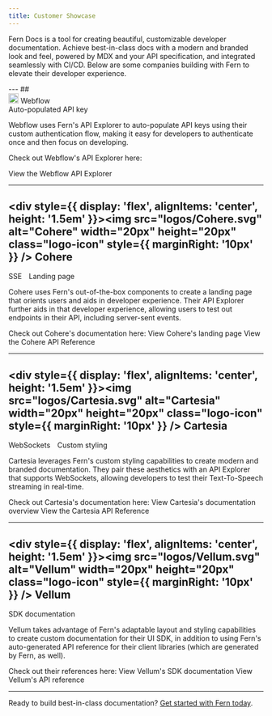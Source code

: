 ```yaml
---
title: Customer Showcase
---
```


Fern Docs is a tool for creating beautiful, customizable developer documentation. Achieve best-in-class docs with a modern and branded look and feel, powered by MDX and your API specification, and integrated seamlessly with CI/CD. Below are some companies building with Fern to elevate their developer experience.

<div class="showcase">
---
## <div style={{ display: 'flex', alignItems: 'center', height: '1.5em' }}><img src="logos/Webflow.svg" alt="Webflow" width="20px" height="20px" class="logo-icon" style={{ marginRight: '10px' }} /> Webflow</div>
<span class="fern-docs-badge large green subtle rounded">Auto-populated API key</span>

Webflow uses Fern's API Explorer to auto-populate API keys using their custom authentication flow, making it easy for developers to authenticate once and then focus on developing.

Check out Webflow's API Explorer here:

<CardGroup cols={1}>
  <Card title="Auto-populated API key" icon="regular lock-open" iconPosition="left" href="https://developers.webflow.com/data/reference/sites/list?playground=%2Fdata%2Freference%2Fsites%2Flist">
    View the Webflow API Explorer
  </Card>
</CardGroup>

---
## <div style={{ display: 'flex', alignItems: 'center', height: '1.5em' }}><img src="logos/Cohere.svg" alt="Cohere" width="20px" height="20px" class="logo-icon" style={{ marginRight: '10px' }} /> Cohere</div>
<div style={{ display: 'flex', alignItems: 'center' }}>
<span class="fern-docs-badge large green subtle rounded" style="margin-right: 10px">SSE</span>
<span class="fern-docs-badge large green subtle rounded">Landing page</span>
</div>

Cohere uses Fern's out-of-the-box components to create a landing page that orients users and aids in developer experience. Their API Explorer further aids in that developer experience, allowing users to test out endpoints in their API, including server-sent events.
  
Check out Cohere's documentation here:
<CardGroup cols={2}>
  <Card title="Landing page" icon="regular signs-post" iconPosition="left" href="https://docs.cohere.com/get-started/overview">
    View Cohere's landing page
  </Card>
  <Card title="Server-sent events" icon="regular server" iconPosition="left" href="https://docs.cohere.com/reference/chat-stream">
    View the Cohere API Reference
  </Card>
</CardGroup>

---
## <div style={{ display: 'flex', alignItems: 'center', height: '1.5em' }}><img src="logos/Cartesia.svg" alt="Cartesia" width="20px" height="20px" class="logo-icon" style={{ marginRight: '10px' }} /> Cartesia</div>
<div style={{ display: 'flex', alignItems: 'center' }}>
<span class="fern-docs-badge large green subtle rounded" style="margin-right: 10px">WebSockets</span>
<span class="fern-docs-badge large green subtle rounded">Custom styling</span>
</div>

Cartesia leverages Fern's custom styling capabilities to create modern and branded documentation. They pair these aesthetics with an API Explorer that supports WebSockets, allowing developers to test their Text-To-Speech streaming in real-time.
  
Check out Cartesia's documentation here:
<CardGroup cols={2}>
  <Card title="Custom styling" icon="regular paintbrush-fine" iconPosition="left" href="https://docs.cartesia.ai/get-started/overview">
    View Cartesia's documentation overview
  </Card>
  <Card title="WebSockets" icon="regular comments" iconPosition="left" href="https://docs.cartesia.ai/api-reference/tts/tts">
    View the Cartesia API Reference
  </Card>
</CardGroup>

---
## <div style={{ display: 'flex', alignItems: 'center', height: '1.5em' }}><img src="logos/Vellum.svg" alt="Vellum" width="20px" height="20px" class="logo-icon" style={{ marginRight: '10px' }} /> Vellum</div>
<span class="fern-docs-badge large green subtle rounded" style="margin-right: 10px">SDK documentation</span>

Vellum takes advantage of Fern's adaptable layout and styling capabilities to create custom documentation for their UI SDK, in addition to using Fern's auto-generated API reference for their client libraries (which are generated by Fern, as well).
  
Check out their references here:
<CardGroup cols={2}>
  <Card title="Custom SDK documentation" icon="regular tools" iconPosition="left" href="https://docs.vellum.ai/developers/workflows-sdk/api-reference/nodes#search-node">
    View Vellum's SDK documentation
  </Card>
  <Card title="Auto-generated API reference" icon="regular file" iconPosition="left" href="https://docs.vellum.ai/developers/client-sdk/prompts/execute-prompt">
    View Vellum's API reference
  </Card>
</CardGroup>

---
</div>

Ready to build best-in-class documentation? [Get started with Fern today](https://buildwithfern.com/learn/docs/getting-started/quickstart).  